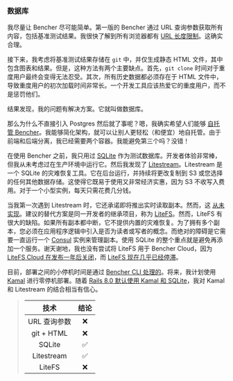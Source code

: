 ### 数据库

我尽量让 Bencher 尽可能简单。第一版的 Bencher 通过 URL 查询参数获取所有内容，包括基准测试结果。我很快了解到所有浏览器都有 [URL 长度限制][chrome url length]。这确实合理。

接下来，我考虑将基准测试结果存储在 `git` 中，并仅生成静态 HTML 文件，其中包含图表和结果。但是，这种方法有两个主要缺点。首先，`git clone` 时间对于重度用户最终会变得无法忍受。其次，所有历史数据都必须存在于 HTML 文件中，导致重度用户的初次加载时间非常长。一个开发工具应该热爱它的重度用户，而不是惩罚他们。

结果发现，我的问题有解决方案。它就叫做数据库。

那么为什么不直接引入 Postgres 然后就了事呢？嗯，我确实希望人们能够 [自托管 Bencher][bencher self hosted]。我能够简化架构，就可以让别人更轻松（和便宜）地自托管。由于前端和后端分离，我已经需要两个容器。我能避免第三个吗？没错！

在使用 Bencher 之前，我只用过 [SQLite][sqlite] 作为测试数据库。开发者体验非常棒，但我从未考虑过在生产环境中运行它。然后我发现了 [Litestream][github litestream]。Litestream 是一个 SQLite 的灾难恢复工具。它在后台运行，并持续将更改复制到 S3 或您选择的任何其他数据存储。这使得它既易于使用又非常经济实惠，因为 S3 不收写入费用。对于一个小型实例，每天只需花费几分钱。

当我第一次遇到 Litestream 时，它还承诺即将推出实时读取副本。然而，这 [从未实现][litestream github issue 8]。建议的替代方案是同一开发者的继承项目，称为 [LiteFS][github litefs]。然而，LiteFS 有很大的缺陷。如果所有副本都中断，它不提供内置的灾难恢复。为了拥有多个副本，您必须在应用程序逻辑中引入是否为读者或写者的概念。而绝对的障碍是它需要一直运行一个 [Consul][github consul] 实例来管理副本。使用 SQLite 的整个重点就是避免再添加一个服务。谢天谢地，我也没有尝试将 LiteFS 用于 Bencher Cloud，因为 [LiteFS Cloud 在发布一年后关闭][litefs sunset]，而 [LiteFS 现在几乎已经停滞][github litefs contributors]。

目前，部署之间的小停机时间是通过 [Bencher CLI 处理的][bencher attempts]。将来，我计划使用 [Kamal][github kamal] 进行零停机部署。随着 [Rails 8.0 默认使用 Kamal 和 SQLite][rails 8]，我对 Kamal 和 Litestream 的结合相当有信心。

> |    技术    | 结论 |
> | :--------: | :--: |
> | URL 查询参数 |    ❌    |
> |    git + HTML    |    ❌    |
> |      SQLite      |    ✅    |
> |    Litestream    |    ✅    |
> |      LiteFS      |    ❌    |

[chrome url length]: https://chromium.googlesource.com/chromium/src/+/main/docs/security/url_display_guidelines/url_display_guidelines.md#url-length
[bencher self hosted]: /zh/docs/explanation/bencher-self-hosted/
[sqlite]: https://sqlite.org/
[github litestream]: https://github.com/benbjohnson/litestream
[litestream github issue 8]: https://github.com/benbjohnson/litestream/issues/8#issuecomment-1173214316
[github litefs]: https://github.com/superfly/litefs
[github consul]: https://github.com/hashicorp/consul
[litefs sunset]: https://community.fly.io/t/sunsetting-litefs-cloud/20829
[github litefs contributors]: https://github.com/superfly/litefs/graphs/contributors
[bencher attempts]: /zh/docs/explanation/bencher-run/#--attempts-count
[github kamal]: https://github.com/basecamp/kamal
[rails 8]: https://rubyonrails.org/2024/9/27/rails-8-beta1-no-paas-required
